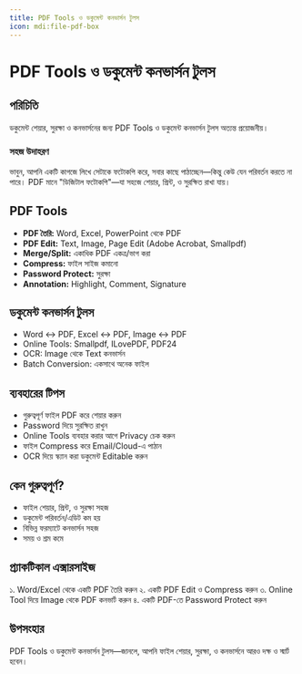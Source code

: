```yaml
---
title: PDF Tools ও ডকুমেন্ট কনভার্সন টুলস
icon: mdi:file-pdf-box
---
```


# PDF Tools ও ডকুমেন্ট কনভার্সন টুলস

## পরিচিতি

ডকুমেন্ট শেয়ার, সুরক্ষা ও কনভার্সনের জন্য PDF Tools ও ডকুমেন্ট কনভার্সন টুলস অত্যন্ত প্রয়োজনীয়।

### সহজ উদাহরণ

ভাবুন, আপনি একটি কাগজে লিখে সেটাকে ফটোকপি করে, সবার কাছে পাঠাচ্ছেন—কিন্তু কেউ যেন পরিবর্তন করতে না পারে। PDF মানে "ডিজিটাল ফটোকপি"—যা সহজে শেয়ার, প্রিন্ট, ও সুরক্ষিত রাখা যায়।

## PDF Tools

- **PDF তৈরি:** Word, Excel, PowerPoint থেকে PDF
- **PDF Edit:** Text, Image, Page Edit (Adobe Acrobat, Smallpdf)
- **Merge/Split:** একাধিক PDF একত্র/ভাগ করা
- **Compress:** ফাইল সাইজ কমানো
- **Password Protect:** সুরক্ষা
- **Annotation:** Highlight, Comment, Signature

## ডকুমেন্ট কনভার্সন টুলস

- Word ↔ PDF, Excel ↔ PDF, Image ↔ PDF
- Online Tools: Smallpdf, ILovePDF, PDF24
- OCR: Image থেকে Text কনভার্সন
- Batch Conversion: একসাথে অনেক ফাইল

## ব্যবহারের টিপস

- গুরুত্বপূর্ণ ফাইল PDF করে শেয়ার করুন
- Password দিয়ে সুরক্ষিত রাখুন
- Online Tools ব্যবহার করার আগে Privacy চেক করুন
- ফাইল Compress করে Email/Cloud-এ পাঠান
- OCR দিয়ে স্ক্যান করা ডকুমেন্ট Editable করুন

## কেন গুরুত্বপূর্ণ?

- ফাইল শেয়ার, প্রিন্ট, ও সুরক্ষা সহজ
- ডকুমেন্ট পরিবর্তন/এডিট কম হয়
- বিভিন্ন ফরম্যাটে কনভার্সন সহজ
- সময় ও শ্রম কমে

## প্র্যাকটিকাল এক্সারসাইজ

১. Word/Excel থেকে একটি PDF তৈরি করুন
২. একটি PDF Edit ও Compress করুন
৩. Online Tool দিয়ে Image থেকে PDF কনভার্ট করুন
৪. একটি PDF-তে Password Protect করুন

## উপসংহার

PDF Tools ও ডকুমেন্ট কনভার্সন টুলস—জানলে, আপনি ফাইল শেয়ার, সুরক্ষা, ও কনভার্সনে আরও দক্ষ ও স্মার্ট হবেন।
